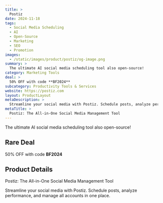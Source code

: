 ```yaml
---
title: >
  Postiz
date: 2024-11-18
tags:
  - Social Media Scheduling
  - AI
  - Open-Source
  - Marketing
  - SEO
  - Promotion
images:
  - /static/images/product/postiz/og-image.png
summary: >
  The ultimate AI social media scheduling tool also open-source!
category: Marketing Tools
deal: >
  50% OFF with code **BF2024**
subcategory: Productivity Tools & Services
website: https://postiz.com
layout: ProductLayout
metaDescription: >
  Streamline your social media with Postiz. Schedule posts, analyze performance, and manage all accounts in one place.
metaTitle: >
  Postiz: The All-in-One Social Media Management Tool
---
```

The ultimate AI social media scheduling tool also open-source!

## Rare Deal

50% OFF with code **BF2024**
## Product Details
Postiz: The All-in-One Social Media Management Tool

Streamline your social media with Postiz. Schedule posts, analyze performance, and manage all accounts in one place.
